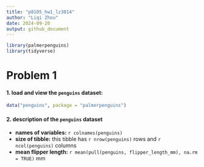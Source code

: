 ```yaml
---
title: "p8105_hw1_lz3014"
author: "Liqi Zhou"
date: 2024-09-20
output: github_document
---
```


```r
library(palmerpenguins)
library(tidyverse)
```

# Problem 1
#### 1. load and view the `penguins` dataset:
```r
data("penguins", package = "palmerpenguins")
```

#### 2. description of the `penguins` dataset
- **names of variables:** `r colnames(penguins)`  
- **size of tibble:** this tibble has `r nrow(penguins)` rows and `r ncol(penguins)` columns  
- **mean flipper length:** `r mean(pull(penguins, flipper_length_mm), na.rm = TRUE)` mm  



